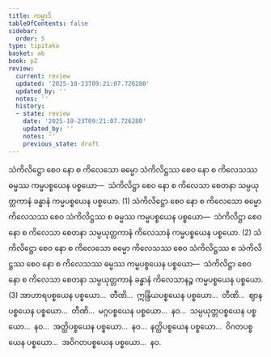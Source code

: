 ```yaml
---
title: ကမ္မာဒိ
tableOfContents: false
sidebar:
  order: 5
type: tipitaka
basket: ab
book: p2
review:
  current: review
  updated: '2025-10-23T09:21:07.726280'
  updated_by: ''
  notes: ''
  history:
  - state: review
    date: '2025-10-23T09:21:07.726280'
    updated_by: ''
    notes: ''
    previous_state: draft
---
```



<ReviewStatus review={frontmatter.review} showDetails={true} />

<HypothesisAnnotation frontmatter={frontmatter} />

<DynamicBreadcrumb />

<Division number="91" book="p2" e="ch" v="38" p="403">

<Paragraph number="4041" book="p2">
သံကိလိဋ္ဌော စေဝ နော စ ကိလေသော ဓမ္မော သံကိလိဋ္ဌဿ စေဝ နော စ ကိလေသဿ ဓမ္မဿ ကမ္မပစ္စယေန ပစ္စယော—  သံကိလိဋ္ဌာ စေဝ နော စ ကိလေသာ စေတနာ သမ္ပယုတ္တကာနံ ခန္ဓာနံ ကမ္မပစ္စယေန ပစ္စယော. (1)
</Paragraph>

<Paragraph number="4042" book="p2">
သံကိလိဋ္ဌော စေဝ နော စ ကိလေသော ဓမ္မော ကိလေသဿ စေဝ သံကိလိဋ္ဌဿ စ ဓမ္မဿ ကမ္မပစ္စယေန ပစ္စယော—  သံကိလိဋ္ဌာ စေဝ နော စ ကိလေသာ စေတနာ သမ္ပယုတ္တကာနံ ကိလေသာနံ ကမ္မပစ္စယေန ပစ္စယော. (2)
</Paragraph>

<Paragraph number="4043" book="p2">
သံကိလိဋ္ဌော စေဝ နော စ ကိလေသော ဓမ္မော ကိလေသဿ စေဝ သံကိလိဋ္ဌဿ စ သံကိလိဋ္ဌဿ စေဝ နော စ ကိလေသဿ ဓမ္မဿ ကမ္မပစ္စယေန ပစ္စယော—  သံကိလိဋ္ဌာ စေဝ နော စ ကိလေသာ စေတနာ သမ္ပယုတ္တကာနံ ခန္ဓာနံ ကိလေသာနဉ္စ ကမ္မပစ္စယေန ပစ္စယော. (3)
</Paragraph>

<Paragraph number="4044" book="p2">
အာဟာရပစ္စယေန ပစ္စယော…  တီဏိ…  ဣန္ဒြိယပစ္စယေန ပစ္စယော…  တီဏိ…  ဈာနပစ္စယေန ပစ္စယော…  တီဏိ…  မဂ္ဂပစ္စယေန ပစ္စယော…  နဝ…  သမ္ပယုတ္တပစ္စယေန ပစ္စယော…  နဝ…  အတ္ထိပစ္စယေန ပစ္စယော…  နဝ…  နတ္ထိပစ္စယေန ပစ္စယော…  ဝိဂတပစ္စယေန ပစ္စယော…  အဝိဂတပစ္စယေန ပစ္စယော…  နဝ.
</Paragraph>
</Division>